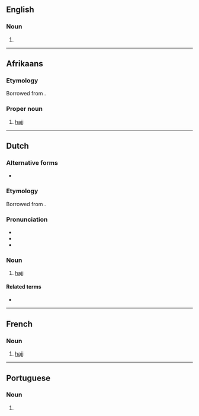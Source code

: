 ==English==

===Noun===
{{en-noun|es}}

# {{alternative spelling of|en|hajj}}

----

==Afrikaans==

===Etymology===
Borrowed from {{bor|af|ar|حَجّ}}.

===Proper noun===
{{af-proper noun}}

# {{lb|af|Islam}} [[hajj]]

----

==Dutch==

===Alternative forms===
* {{l|nl|hadjdj}}

===Etymology===
Borrowed from {{bor|nl|ar|حَجّ}}.

===Pronunciation===
* {{IPA|nl|/ɦɑtʃ/|/ɦɑdʒ/}}
* {{audio|nl|Nl-hadj.ogg|Audio}}
* {{hyphenation|nl|hadj}}

===Noun===
{{nl-noun|m|-|-}}

# {{lb|nl|Islam}} [[hajj]]

====Related terms====
* {{l|nl|hadji}}

----

==French==

===Noun===
{{fr-noun|m}}

# {{lb|fr|Islam}} [[hajj]]

----

==Portuguese==

===Noun===
{{pt-noun|m|-}}

# {{alternative spelling of|pt|hajj}}